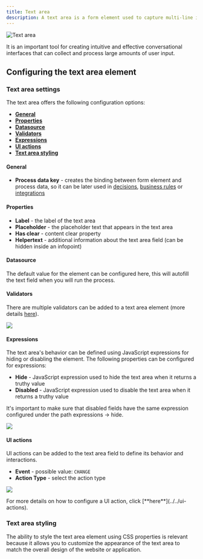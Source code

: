 ```yaml
---
title: Text area
description: A text area is a form element used to capture multi-line input from users in a conversational interface. The text area component is typically used for longer inputs such as descriptions, comments, or feedback, providing users with more space to type their responses. 
---
```


![Text area](https://s3.eu-west-1.amazonaws.com/docx.flowx.ai/release34/text_area.png)

It is an important tool for creating intuitive and effective conversational interfaces that can collect and process large amounts of user input.

## Configuring the text area element

### Text area settings

The text area offers the following configuration options:

- [**General**](#general)
- [**Properties**](#properties)
- [**Datasource**](#datasource)
- [**Validators**](#validators)
- [**Expressions**](#expressions)
- [**UI actions**](#ui-actions)
- [**Text area styling**](#text-area-styling)

#### General
   
* **Process data key** - creates the binding between form element and process data, so it can be later used in [decisions](../../../node/exclusive-gateway-node), [business rules](../../../actions/business-rule-action/business-rule-action) or [integrations](../../../node/message-send-received-task-node#from-integration)

#### Properties

* **Label** - the label of the text area
* **Placeholder** - the placeholder text that appears in the text area
* **Has clear** - content clear property
* **Helpertext** - additional information about the text area field (can be hidden inside an infopoint)

#### Datasource

The default value for the element can be configured here, this will autofill the text field when you will run the process.

#### Validators

There are multiple validators can be added to a text area element (more details [here](../../validators)).

![](https://s3.eu-west-1.amazonaws.com/docx.flowx.ai/building-blocks/ui-designer/text_area_props.png)

#### Expressions  

The text area's behavior can be defined using JavaScript expressions for hiding or disabling the element. The following properties can be configured for expressions:
   
* **Hide** - JavaScript expression used to hide the text area when it returns a truthy value
* **Disabled** - JavaScript expression used to disable the text area when it returns a truthy value

<Info>
It's important to make sure that disabled fields have the same expression configured under the path expressions → hide.
</Info>

![](https://s3.eu-west-1.amazonaws.com/docx.flowx.ai/release34/text_area_props2.png)

#### UI actions

UI actions can be added to the text area field to define its behavior and interactions.

* **Event** - possible value: `CHANGE`
* **Action Type** - select the action type

![](https://s3.eu-west-1.amazonaws.com/docx.flowx.ai/building-blocks/ui-designer/text_area_props1.png)

<Tip>
For more details on how to configure a UI action, click [**here**](../../ui-actions).
</Tip>

### Text area styling

The ability to style the text area element using CSS properties is relevant because it allows you to customize the appearance of the text area to match the overall design of the website or application.

<Card title="UI Designer styling" href="../../#styling">
</Card>


